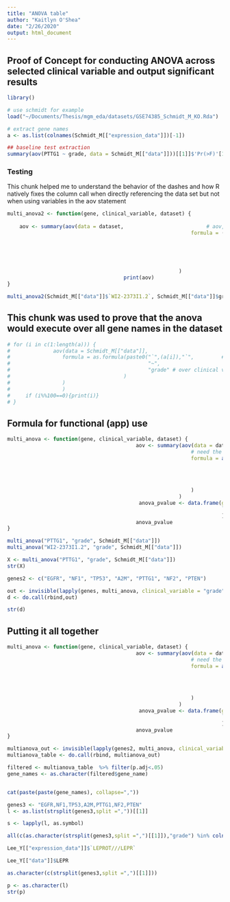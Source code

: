 ```yaml
---
title: "ANOVA table"
author: "Kaitlyn O'Shea"
date: "2/26/2020"
output: html_document
---
```


## Proof of Concept for conducting ANOVA across selected clinical variable and output significant results

```r
library()
```

```r
# use schmidt for example
load("~/Documents/Thesis/mgm_eda/datasets/GSE74385_Schmidt_M_KO.Rda")
```

```r
# extract gene names
a <- as.list(colnames(Schmidt_M[["expression_data"]])[-1])
```


```r
## baseline test extraction
summary(aov(PTTG1 ~ grade, data = Schmidt_M[["data"]]))[[1]]$'Pr(>F)'[1]
```

### Testing
This chunk helped me to understand the behavior of the dashes and how R natively fixes the column call when directly referencing the data set but not when using variables in the aov statement
```r
multi_anova2 <- function(gene, clinical_variable, dataset) {
                                         
    aov <- summary(aov(data = dataset,                           # aov, call the dataset
                                                            formula = (gene         # formula to take gene input
                                                                                    ~
                                                                                    clinical_variable # over clinical variables
                                                                                    )
                                                                              )  
                                                            
                                                        )
                                      print(aov)                                                # print aov 
}

multi_anova2(Schmidt_M[["data"]]$`WI2-2373I1.2`, Schmidt_M[["data"]]$grade, Schmidt_M[["data"]])

```


## This chunk was used to prove that the anova would execute over all gene names in the dataset
```r
# for (i in c(1:length(a))) {
#              aov(data = Schmidt_M[["data"]],                           # aov, call the dataset
#                 formula = as.formula(paste0("`",(a[i]),"`",         # formula to take gene input
#                                             "~",
#                                             "grade" # over clinical variables
#                                     )
#                 )
#                 )
#     if (i%%100==0){print(i)}
# }
```

## Formula for functional (app) use

```r
multi_anova <- function(gene, clinical_variable, dataset) {
                                          aov <- summary(aov(data = dataset,                           # aov, call the dataset
                                                            # need the quoted backhashes around gene to read "irregular" column/gene names
                                                            formula = as.formula(paste0("`",(gene),"`",  
                                                                                    "~",
                                                                                    clinical_variable # over clinical variables
                                                                                    )
                                                                              )  
                                                            )
                                                        )
                                           anova_pvalue <- data.frame(gene_name = as.character(gene), # gene name
                                                                      `p adj` = aov[[1]]$'Pr(>F)'[1]  # extracted p-value
                                                                      ) 
                                          anova_pvalue
}

multi_anova("PTTG1", "grade", Schmidt_M[["data"]])
multi_anova("WI2-2373I1.2", "grade", Schmidt_M[["data"]])
```

```r
X <- multi_anova("PTTG1", "grade", Schmidt_M[["data"]])
str(X)
```


```r
genes2 <- c("EGFR", "NF1", "TP53", "A2M", "PTTG1", "NF2", "PTEN")
```


```r
out <- invisible(lapply(genes, multi_anova, clinical_variable = "grade", dataset = Schmidt_M[["data"]]))
d <- do.call(rbind,out)

str(d)
```

## Putting it all together
```r
multi_anova <- function(gene, clinical_variable, dataset) {
                                          aov <- summary(aov(data = dataset,                           # aov, call the dataset
                                                            # need the quoted backhashes around gene to read "irregular" column/gene names
                                                            formula = as.formula(paste0("`",(gene),"`",  
                                                                                    "~",
                                                                                    clinical_variable # over clinical variables
                                                                                    )
                                                                              )  
                                                            )
                                                        )
                                           anova_pvalue <- data.frame(gene_name = as.character(gene), # gene name
                                                                      `p adj` = aov[[1]]$'Pr(>F)'[1]  # extracted p-value
                                                                      ) 
                                          anova_pvalue
}

multianova_out <- invisible(lapply(genes2, multi_anova, clinical_variable = "grade", dataset = Schmidt_M[["data"]]))
multianova_table <- do.call(rbind, multianova_out)


```

```r
filtered <- multianova_table  %>% filter(p.adj<.05)
gene_names <- as.character(filtered$gene_name)


cat(paste(paste(gene_names), collapse=","))

```


```r
genes3 <- "EGFR,NF1,TP53,A2M,PTTG1,NF2,PTEN"
l <- as.list(strsplit(genes3,split =","))[[1]]

s <- lapply(l, as.symbol)
```

```r
all(c(as.character(strsplit(genes3,split =",")[[1]]),"grade") %in% colnames(Schmidt_M[["data"]]))
```

```r
Lee_Y[["expression_data"]]$`LEPROT///LEPR`

Lee_Y[["data"]]$LEPR
```

```r
as.character(c(strsplit(genes3,split =",")[[1]]))

p <- as.character(l)
str(p)

```


